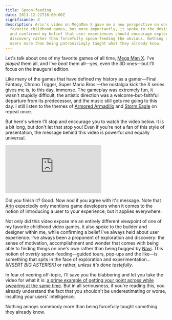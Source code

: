 ```yaml
---
title: Spoon-feeding
date: 2011-12-22T16:00:00Z
significance: 4
description: Arin's video on MegaMan X gave me a new perspective on one of my
  favorite childhood games, but more importantly, it spoke to the designer in me
  and confirmed my belief that user experiences should encourage exploration and
  discovery rather than forcefully spoon-feeding the obvious. Nothing annoys
  users more than being patronizingly taught what they already know.
---
```


Let's talk about one of my favorite games of all time, [Mega Man X][1]. I've *played* them all, and I've *beat* them all—yes, even the 3D ones—but I'll focus on the inaugural edition.

Like many of the games that have defined my history as a gamer—Final Fantasy, Chrono Trigger, Super Mario Bros.—the nostalgia kick the X series gives me is, to this day, immense. The gameplay was extremely fun, it wasn't stupidly difficult, the artistic direction was a welcome-but-faithful departure from its predecessor, and the music still gets me going to this day. I still listen to the themes of [Armored Armadillo][2] and [Storm Eagle][3] on repeat once.

But here's where I'll stop and encourage you to watch the video below. It is a bit long, but don't let that stop you! Even if you're not a fan of this style of presentation, the message behind this video is powerful *and* equally universal.

<div class="embed-container"> <iframe src="https://www.youtube.com/embed/8FpigqfcvlM?hd=1" frameborder="0" allowfullscreen="allowfullscreen"></iframe> </div>

Did you finish it? Good. Now nod if you agree with it's message. Note that [Arin][4] expectedly only mentions game developers when it comes to the notion of introducing a user to your experience, but it applies everywhere.

Not only did this video expose me an entirely different viewpoint of one of my favorite childhood video games, it also spoke to the builder and designer within me, while confirming a belief I've always held about user experience. I've always been a proponent of exploration and discovery: the sense of motivation, accomplishment and wonder that comes with being able to finding things on one's own rather than being bugged by [Navi][6]. This notion of _overtly_ spoon-feeding—guided tours, pop-ups and the like—is something that spits in the face of exploration and experimentation... _[INSERT BIG ASTERISK]_ or rather, _unless it's done tastefully_.

In fear of veering off-topic, I'll save you the blabbering and let you take the video for what it is: [a prime example of getting your point across while swearing at the same time][7]. But in all seriousness, if you're reading this, you already understand the fact that you shouldn't be underestimating or worse, insulting your users' intelligence.

Nothing annoys somebody more than being forcefully taught something they already know.

[1]: http://en.wikipedia.org/wiki/Mega_Man_X_(video_game)
[2]: https://www.youtube.com/watch?v=Ja5QUTlgZ3Y
[3]: https://www.youtube.com/watch?v=1uYeags6JMw
[4]: https://twitter.com/#!/egoraptor
[5]: http://tapbots.com/software/tweetbot/
[6]: https://www.youtube.com/watch?v=lCjyiEOZP44
[7]: http://zachholman.com/posts/swearing/
